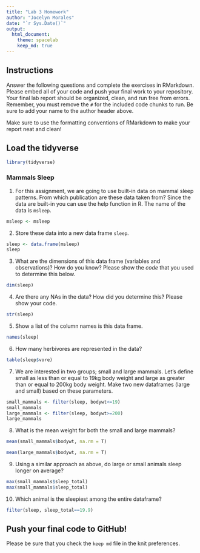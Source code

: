 ```yaml
---
title: "Lab 3 Homework"
author: "Jocelyn Morales"
date: "`r Sys.Date()`"
output:
  html_document: 
    theme: spacelab
    keep_md: true
---
```


## Instructions
Answer the following questions and complete the exercises in RMarkdown. Please embed all of your code and push your final work to your repository. Your final lab report should be organized, clean, and run free from errors. Remember, you must remove the `#` for the included code chunks to run. Be sure to add your name to the author header above.  

Make sure to use the formatting conventions of RMarkdown to make your report neat and clean!  

## Load the tidyverse
```r
library(tidyverse)
```

### Mammals Sleep  
1. For this assignment, we are going to use built-in data on mammal sleep patterns. From which publication are these data taken from? Since the data are built-in you can use the help function in R. The name of the data is `msleep`.  
```r
msleep <- msleep
```

2. Store these data into a new data frame `sleep`.  
```r
sleep <- data.frame(msleep) 
sleep 
```

3. What are the dimensions of this data frame (variables and observations)? How do you know? Please show the *code* that you used to determine this below.  
```r
dim(sleep)
```

4. Are there any NAs in the data? How did you determine this? Please show your code.  
```r
str(sleep)
```

5. Show a list of the column names is this data frame.
```r
names(sleep)
```

6. How many herbivores are represented in the data?  
```r
table(sleep$vore)
```

7. We are interested in two groups; small and large mammals. Let's define small as less than or equal to 19kg body weight and large as greater than or equal to 200kg body weight. Make two new dataframes (large and small) based on these parameters.
```r
small_mammals <- filter(sleep, bodywt<=19)
small_mammals
large_mammals <- filter(sleep, bodywt>=200)
large_mammals
```

8. What is the mean weight for both the small and large mammals?
```r
mean(small_mammals$bodywt, na.rm = T)
```

```r
mean(large_mammals$bodywt, na.rm = T)
```

9. Using a similar approach as above, do large or small animals sleep longer on average?  

```r
max(small_mammals$sleep_total)
max(small_mammals$sleep_total)
```


10. Which animal is the sleepiest among the entire dataframe?

```r
filter(sleep, sleep_total==19.9)
```

## Push your final code to GitHub!
Please be sure that you check the `keep md` file in the knit preferences.   